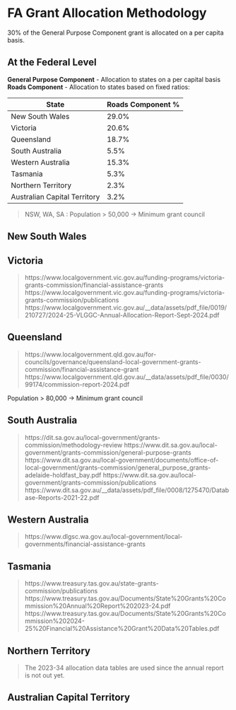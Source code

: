 # FA Grant Allocation Methodology

30% of the General Purpose Component grant is allocated on a per capita basis.

## At the Federal Level

**General Purpose Component** - Allocation to states on a per capital basis
**Roads Component** - Allocation to states based on fixed ratios: 

| State | Roads Component %|
|-------|------------------|
| New South Wales | 29.0% |
| Victoria | 20.6% |
| Queensland | 18.7% |
| South Australia | 5.5% |
| Western Australia | 15.3% |
| Tasmania | 5.3% |
| Northern Territory | 2.3% |
| Australian Capital Territory | 3.2% |

> NSW, WA, SA : Population > 50,000 -> Minimum grant council

## New South Wales

## Victoria

> https://www.localgovernment.vic.gov.au/funding-programs/victoria-grants-commission/financial-assistance-grants
> https://www.localgovernment.vic.gov.au/funding-programs/victoria-grants-commission/publications
> https://www.localgovernment.vic.gov.au/__data/assets/pdf_file/0019/210727/2024-25-VLGGC-Annual-Allocation-Report-Sept-2024.pdf

## Queensland

> https://www.localgovernment.qld.gov.au/for-councils/governance/queensland-local-government-grants-commission/financial-assistance-grant
> https://www.localgovernment.qld.gov.au/__data/assets/pdf_file/0030/99174/commission-report-2024.pdf

Population > 80,000 -> Minimum grant council

## South Australia

> https://dit.sa.gov.au/local-government/grants-commission/methodology-review
> https://www.dit.sa.gov.au/local-government/grants-commission/general-purpose-grants
> https://www.dit.sa.gov.au/local-government/documents/office-of-local-government/grants-commission/general_purpose_grants-adelaide-holdfast_bay.pdf
> https://www.dit.sa.gov.au/local-government/grants-commission/publications
> https://www.dit.sa.gov.au/__data/assets/pdf_file/0008/1275470/Database-Reports-2021-22.pdf

## Western Australia

> https://www.dlgsc.wa.gov.au/local-government/local-governments/financial-assistance-grants

## Tasmania

> https://www.treasury.tas.gov.au/state-grants-commission/publications
> https://www.treasury.tas.gov.au/Documents/State%20Grants%20Commission%20Annual%20Report%202023-24.pdf
> https://www.treasury.tas.gov.au/Documents/State%20Grants%20Commission%202024-25%20Financial%20Assistance%20Grant%20Data%20Tables.pdf

## Northern Territory

> The 2023-34 allocation data tables are used since the annual report is not out yet.

## Australian Capital Territory